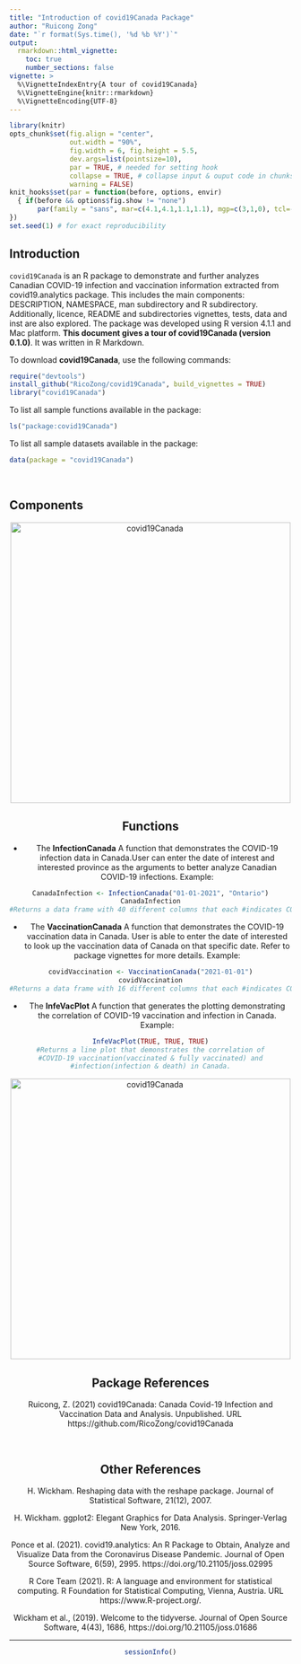 ```yaml
---
title: "Introduction of covid19Canada Package"
author: "Ruicong Zong"
date: "`r format(Sys.time(), '%d %b %Y')`"
output: 
  rmarkdown::html_vignette:
    toc: true
    number_sections: false
vignette: >
  %\VignetteIndexEntry{A tour of covid19Canada}
  %\VignetteEngine{knitr::rmarkdown}
  %\VignetteEncoding{UTF-8}
---
```


```r
library(knitr)
opts_chunk$set(fig.align = "center", 
               out.width = "90%",
               fig.width = 6, fig.height = 5.5,
               dev.args=list(pointsize=10),
               par = TRUE, # needed for setting hook 
               collapse = TRUE, # collapse input & ouput code in chunks
               warning = FALSE)
knit_hooks$set(par = function(before, options, envir)
  { if(before && options$fig.show != "none") 
       par(family = "sans", mar=c(4.1,4.1,1.1,1.1), mgp=c(3,1,0), tcl=-0.5)
})
set.seed(1) # for exact reproducibility
```
       
## Introduction

`covid19Canada` is an R package to demonstrate and further analyzes Canadian COVID-19 infection and vaccination information extracted from covid19.analytics package. This includes the main components: DESCRIPTION, NAMESPACE, man subdirectory and R subdirectory. Additionally, licence, README and subdirectories vignettes, tests, data and inst are also explored. The package was developed using R version 4.1.1 and Mac platform. **This document gives a tour of covid19Canada (version 0.1.0)**. It was written in R Markdown.



To download **covid19Canada**, use the following commands:

``` r
require("devtools")
install_github("RicoZong/covid19Canada", build_vignettes = TRUE)
library("covid19Canada")
```
To list all sample functions available in the package:
``` r
ls("package:covid19Canada")
```

To list all sample datasets available in the package:
``` r
data(package = "covid19Canada")
```

<br>

## Components

<div style="text-align:center"><img src="covid19Canada.png" alt="covid19Canada" width="500"/>


## Functions

* The **InfectionCanada** A function that demonstrates the COVID-19 infection data in Canada.User can enter the date of interest and interested province as the arguments to better analyze Canadian COVID-19 infections.
Example:
``` r
CanadaInfection <- InfectionCanada("01-01-2021", "Ontario")
CanadaInfection
#Returns a data frame with 40 different columns that each #indicates COVID-19 related counts.
```
* The **VaccinationCanada** A function that demonstrates the COVID-19 vaccination data in Canada. User is able to enter the date of interested to look up the vaccination data of Canada on that specific date.  Refer to package vignettes for more details.
Example:
```r
covidVaccination <- VaccinationCanada("2021-01-01")
covidVaccination
#Returns a data frame with 16 different columns that each #indicates COVID-19 vaccination related counts.
```

* The **InfeVacPlot** A function that generates the plotting demonstrating the correlation of COVID-19 vaccination and infection in Canada.
Example:
```r
InfeVacPlot(TRUE, TRUE, TRUE)
#Returns a line plot that demonstrates the correlation of
#COVID-19 vaccination(vaccinated & fully vaccinated) and
#infection(infection & death) in Canada.
```
<div style="text-align:center"><img src="Line Plot Generated by InfeVacPlot.png" alt="covid19Canada" width="500"/>
<br>

## Package References

Ruicong, Z. (2021) covid19Canada: Canada Covid-19 Infection and
  Vaccination Data and Analysis. Unpublished. URL
  https://github.com/RicoZong/covid19Canada

<br>

## Other References

H. Wickham. Reshaping data with the reshape package. Journal of Statistical Software, 21(12), 2007.

H. Wickham. ggplot2: Elegant Graphics for Data Analysis. Springer-Verlag New York, 2016.

Ponce et al. (2021). covid19.analytics: An R Package to Obtain, Analyze and Visualize Data from the Coronavirus Disease Pandemic. Journal of Open Source Software, 6(59), 2995. https://doi.org/10.21105/joss.02995

R Core Team (2021). R: A language and environment for statistical computing. R Foundation for Statistical Computing, Vienna, Austria. URL https://www.R-project.org/.

Wickham et al., (2019). Welcome to the tidyverse. Journal of Open Source Software, 4(43), 1686, https://doi.org/10.21105/joss.01686

----

```r
sessionInfo()
```
